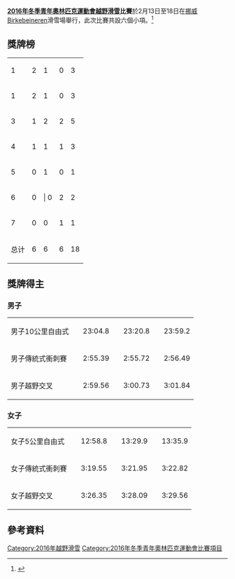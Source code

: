 {{Infobox Olympic event
|event       = 越野滑雪
|games       = 2016年冬季青年
|image       = [[Image:Cross_country_skiing_pictogram.svg|80px]]
|venue       = 挪威Birkebeineren滑雪場
|dates       = 2月13日至18日
|competitors = 90（<small>配額限制</small>）
|nations     = 
|prev        = [[2012年冬季青年奧林匹克運動會越野滑雪比賽|2012]]
|next        = [[2020年冬季青年奧林匹克運動會越野滑雪比賽|2020]]
}}

'''[[2016年冬季青年奧林匹克運動會|2016年冬季青年奧林匹克運動會]][[越野滑雪|越野滑雪]]比賽'''於2月13日至18日在[[挪威|挪威]]Birkebeineren滑雪場舉行，此次比賽共設六個小項。<ref>{{Cite web |url=http://www.lillehammer2016.com/Venues |title=Lillehammer 2016 venues |accessdate=2016-02-09 |archive-date=2015-11-23 |archive-url=https://web.archive.org/web/20151123042326/http://www.lillehammer2016.com/Venues |dead-url=no }}</ref>

==獎牌榜==
{| {{RankedMedalTable|class=wikitable sortable}}
|-
| 1 ||align=left| {{flagIOCteam|KOR|2016年冬季青年}} || 2 || 1 || 0 || 3
|-
| 1 ||align=left| {{flagIOCteam|SWE|2016年冬季青年}} || 2 || 1 || 0 || 3
|-
| 3 ||align=left| {{flagIOCteam|NOR|2016年冬季青年}} || 1 || 2 || 2 || 5
|-
| 4 ||align=left| {{flagIOCteam|RUS|2016年冬季青年}} || 1 || 1 || 1 || 3
|-
| 5 ||align=left| {{flagIOCteam|CHN|2016年冬季青年}} || 0 || 1 || 0 || 1
|-
| 6 ||align=left| {{flagIOCteam|FIN|2016年冬季青年}} || 0 ||| 0 || 2 || 2
|-
| 7 ||align=left| {{flagIOCteam|FRA|2016年冬季青年}} || 0 || 0 || 1 || 1
|- class="sortbottom"
!colspan=2| 总计 || 6 || 6 || 6 || 18
|}

==獎牌得主==
=== 男子 ===
{| {{MedalistTable|type=項目|columns=2|labelwidth=130}}
|-
| 男子10公里自由式
| {{flagIOCmedalist|[[Kim_Magnus|Kim Magnus]]|KOR|2016年冬季青年}} || 23:04.8
| {{flagIOCmedalist|[[Vebjørn_Hegdal|Vebjørn Hegdal]]|NOR|2016年冬季青年}} || 23:20.8
| {{flagIOCmedalist|[[Igor_Fedotov|Igor Fedotov]]|RUS|2016年冬季青年}} || 23:59.2 
|-
| 男子傳統式衝刺賽
| {{flagIOCmedalist|[[Thomas_Helland_Larsen|Thomas Helland Larsen]]|NOR|2016年冬季青年}} || 2:55.39
| {{flagIOCmedalist|[[Kim_Magnus|Kim Magnus]]|KOR|2016年冬季青年}} || 2:55.72
| {{flagIOCmedalist|[[Vebjørn_Hegdal|Vebjørn Hegdal]]|NOR|2016年冬季青年}} || 2:56.49
|-
| 男子越野交叉
| {{flagIOCmedalist|[[Kim_Magnus|Kim Magnus]]|KOR|2016年冬季青年}} || 2:59.56
| {{flagIOCmedalist|[[Thomas_Helland_Larsen|Thomas Helland Larsen]]|NOR|2016年冬季青年}} || 3:00.73
| {{flagIOCmedalist|[[Lauri_Mannila|Lauri Mannila]]|FIN|2016年冬季青年}} || 3:01.84
|}

=== 女子 ===
{| {{MedalistTable|type=項目|columns=2|labelwidth=130}}
|-
| 女子5公里自由式
| {{flagIOCmedalist|[[Maya_Yakunina|Maya Yakunina]]|RUS|2016年冬季青年}} || 12:58.8
| {{flagIOCmedalist|[[池春雪|池春雪]]|CHN|2016年冬季青年}}|| 13:29.9
| {{flagIOCmedalist|[[Rebecca_Immonen|Rebecca Immonen]]|FIN|2016年冬季青年}}|| 13:35.9
|-
| 女子傳統式衝刺賽
| {{flagIOCmedalist|[[Johanna_Hagström|Johanna Hagström]]|SWE|2016年冬季青年}} || 3:19.55
| {{flagIOCmedalist|[[Yuliya_Petrova|Yuliya Petrova]]|RUS|2016年冬季青年}} || 3:21.95
| {{flagIOCmedalist|[[Martine_Engebretsen|Martine Engebretsen]]|NOR|2016年冬季青年}} || 3:22.82 
|-
| 女子越野交叉
| {{flagIOCmedalist|[[Moa_Lundgren|Moa Lundgren]]|SWE|2016年冬季青年}} || 3:26.35
| {{flagIOCmedalist|[[Johanna_Hagström|Johanna Hagström]]|SWE|2016年冬季青年}} || 3:28.09
| {{flagIOCmedalist|[[Laura_Chamiot_Maitral|Laura Chamiot Maitral]]|FRA|2016年冬季青年}} || 3:29.56
|}

==參考資料==
{{reflist}}

{{2016年冬季青年奧林匹克運動會項目}}
{{青年奧林匹克運動會越野滑雪比賽}}

[[Category:2016年越野滑雪|Category:2016年越野滑雪]]
[[Category:2016年冬季青年奧林匹克運動會比賽項目|Category:2016年冬季青年奧林匹克運動會比賽項目]]